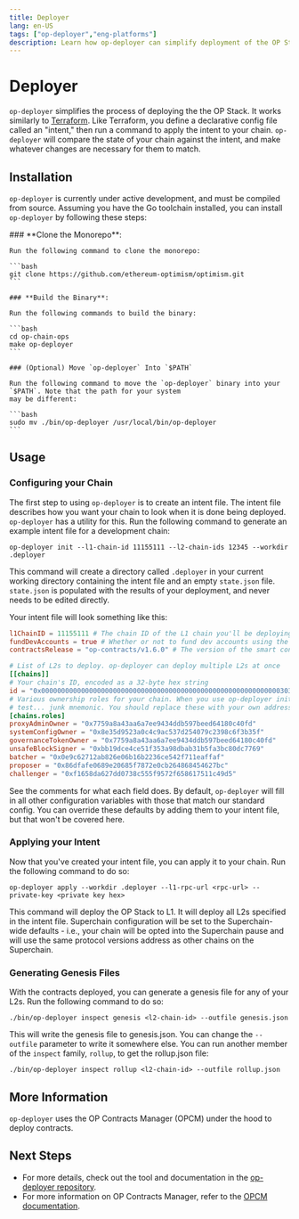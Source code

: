 ```yaml
---
title: Deployer
lang: en-US
tags: ["op-deployer","eng-platforms"]
description: Learn how op-deployer can simplify deployment of the OP Stack.
---
```



# Deployer

`op-deployer` simplifies the process of deploying the the OP Stack. It works similarly to [Terraform](https://www.terraform.io). Like Terraform, you define a declarative config file called an "intent," then run a
command to apply the intent to your chain. `op-deployer` will compare the state of your chain against the intent,
and make whatever changes are necessary for them to match.

## Installation

`op-deployer` is currently under active development, and must be compiled from source. Assuming you have the Go
toolchain installed, you can install `op-deployer` by following these steps:

<Steps>
    ### **Clone the Monorepo**:

    Run the following command to clone the monorepo:

    ```bash
    git clone https://github.com/ethereum-optimism/optimism.git
    ```

    ### **Build the Binary**:

    Run the following commands to build the binary:

    ```bash
    cd op-chain-ops
    make op-deployer
    ```

    ### (Optional) Move `op-deployer` Into `$PATH`

    Run the following command to move the `op-deployer` binary into your `$PATH`. Note that the path for your system
    may be different:

    ```bash
    sudo mv ./bin/op-deployer /usr/local/bin/op-deployer
    ```
</Steps>

## Usage

### Configuring your Chain

The first step to using `op-deployer` is to create an intent file. The intent file describes how you want your chain
to look when it is done being deployed. `op-deployer` has a utility for this. Run the following command to generate
an example intent file for a development chain:

```
op-deployer init --l1-chain-id 11155111 --l2-chain-ids 12345 --workdir .deployer
```

This command will create a directory called `.deployer` in your current working directory containing the intent file
and an empty `state.json` file. `state.json` is populated with the results of your deployment, and never needs to
be edited directly.

Your intent file will look something like this:

```toml
l1ChainID = 11155111 # The chain ID of the L1 chain you'll be deploying to
fundDevAccounts = true # Whether or not to fund dev accounts using the test... junk mnemonic on L2.
contractsRelease = "op-contracts/v1.6.0" # The version of the smart contracts to deploy.

# List of L2s to deploy. op-deployer can deploy multiple L2s at once
[[chains]]
# Your chain's ID, encoded as a 32-byte hex string
id = "0x0000000000000000000000000000000000000000000000000000000000003039"
# Various ownership roles for your chain. When you use op-deployer init, these roles are generated using the
# test... junk mnemonic. You should replace these with your own addresses for production chains.
[chains.roles]
proxyAdminOwner = "0x7759a8a43aa6a7ee9434ddb597beed64180c40fd"
systemConfigOwner = "0x8e35d9523a0c4c9ac537d254079c2398c6f3b35f"
governanceTokenOwner = "0x7759a8a43aa6a7ee9434ddb597beed64180c40fd"
unsafeBlockSigner = "0xbb19dce4ce51f353a98dbab31b5fa3bc80dc7769"
batcher = "0x0e9c62712ab826e06b16b2236ce542f711eaffaf"
proposer = "0x86dfafe0689e20685f7872e0cb264868454627bc"
challenger = "0xf1658da627dd0738c555f9572f658617511c49d5"
```

See the comments for what each field does. By default, `op-deployer` will fill in all other configuration variables
with those that match our standard config. You can override these defaults by adding them to your intent file, but
that won't be covered here.

### Applying your Intent

Now that you've created your intent file, you can apply it to your chain. Run the following command to do so:

```
op-deployer apply --workdir .deployer --l1-rpc-url <rpc-url> --private-key <private key hex>
```

This command will deploy the OP Stack to L1. It will deploy all L2s specified in the intent file. Superchain
configuration will be set to the Superchain-wide defaults - i.e., your chain will be opted into the Superchain pause
and will use the same protocol versions address as other chains on the Superchain.

### Generating Genesis Files

With the contracts deployed, you can generate a genesis file for any of your L2s. Run the following command to do so:

```
./bin/op-deployer inspect genesis <l2-chain-id> --outfile genesis.json
```

This will write the genesis file to genesis.json. You can change the `--outfile` parameter to write it somewhere
else. You can run another member of the `inspect` family, `rollup`, to get the rollup.json file:

```
./bin/op-deployer inspect rollup <l2-chain-id> --outfile rollup.json
```

## More Information

`op-deployer` uses the OP Contracts Manager (OPCM) under the hood to deploy contracts.

## Next Steps

*   For more details, check out the tool and documentation in the [op-deployer repository](https://github.com/ethereum-optimism/optimism/tree/develop/op-chain-ops/cmd/op-deployer).
*   For more information on OP Contracts Manager, refer to the [OPCM documentation](/stack/experimental/opcm).
